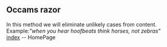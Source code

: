 ==Occams razor==
In this method we will eliminate unlikely cases from content. <br/>
Example:<i>"when you hear hoofbeats think horses, not zebras"</i>
<br/>
[[index]] -- HomePage
